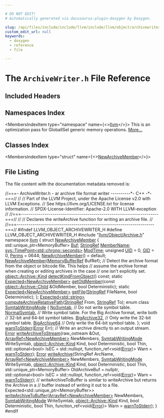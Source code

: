 ```yaml
---

# DO NOT EDIT!
# Automatically generated via docusaurus-plugin-doxygen by Doxygen.

slug: /api/files/include/include/llvm/include/llvm/object/archivewriter-h
custom_edit_url: null
keywords:
  - doxygen
  - reference
  - file

---
```





# The `ArchiveWriter.h` File Reference

<DoxygenPage pluginConfig={pluginConfig}>



## Included Headers

<IncludesList>
<IncludesListItem
  filePath="llvm/Object/Archive.h"
  permalink="/docs/api/files/include/include/llvm/include/llvm/object/archive-h"
  isLocal="true" />
</IncludesList>

## Namespaces Index

<MembersIndex>

<MembersIndexItem
  type="namespace"
  name={<><a href="/docs/api/namespaces/llvm">llvm</a></>}>
This is an optimization pass for GlobalISel generic memory operations. <a href="/docs/api/namespaces/llvm/#details">More...</a>
</MembersIndexItem>

</MembersIndex>

## Classes Index

<MembersIndex>

<MembersIndexItem
  type="struct"
  name={<><a href="/docs/api/structs/llvm/newarchivemember">NewArchiveMember</a></>}>
</MembersIndexItem>

</MembersIndex>


## File Listing

The file content with the documentation metadata removed is:

<ProgramListing>

<Link id="l00001" /><CodeLine lineNumber="1"><span class="doxyHighlightComment">//===- ArchiveWriter.h - ar archive file format writer ----------&#42;- C++ -&#42;-===//</span></CodeLine>
<Link id="l00002" /><CodeLine lineNumber="2"><span class="doxyHighlightComment">//</span></CodeLine>
<Link id="l00003" /><CodeLine lineNumber="3"><span class="doxyHighlightComment">// Part of the LLVM Project, under the Apache License v2.0 with LLVM Exceptions.</span></CodeLine>
<Link id="l00004" /><CodeLine lineNumber="4"><span class="doxyHighlightComment">// See https://llvm.org/LICENSE.txt for license information.</span></CodeLine>
<Link id="l00005" /><CodeLine lineNumber="5"><span class="doxyHighlightComment">// SPDX-License-Identifier: Apache-2.0 WITH LLVM-exception</span></CodeLine>
<Link id="l00006" /><CodeLine lineNumber="6"><span class="doxyHighlightComment">//</span></CodeLine>
<Link id="l00007" /><CodeLine lineNumber="7"><span class="doxyHighlightComment">//===----------------------------------------------------------------------===//</span></CodeLine>
<Link id="l00008" /><CodeLine lineNumber="8"><span class="doxyHighlightComment">//</span></CodeLine>
<Link id="l00009" /><CodeLine lineNumber="9"><span class="doxyHighlightComment">// Declares the writeArchive function for writing an archive file.</span></CodeLine>
<Link id="l00010" /><CodeLine lineNumber="10"><span class="doxyHighlightComment">//</span></CodeLine>
<Link id="l00011" /><CodeLine lineNumber="11"><span class="doxyHighlightComment">//===----------------------------------------------------------------------===//</span></CodeLine>
<Link id="l00012" /><CodeLine lineNumber="12"></CodeLine>
<Link id="l00013" /><CodeLine lineNumber="13"><span class="doxyHighlightPreprocessor">#ifndef LLVM&#95;OBJECT&#95;ARCHIVEWRITER&#95;H</span></CodeLine>
<Link id="l00014" /><CodeLine lineNumber="14"><span class="doxyHighlightPreprocessor">#define LLVM&#95;OBJECT&#95;ARCHIVEWRITER&#95;H</span></CodeLine>
<Link id="l00015" /><CodeLine lineNumber="15"></CodeLine>
<Link id="l00016" /><CodeLine lineNumber="16"><span class="doxyHighlightPreprocessor">#include &quot;<a href="/docs/api/files/include/include/llvm/include/llvm/object/archive-h">llvm/Object/Archive.h</a>&quot;</span></CodeLine>
<Link id="l00017" /><CodeLine lineNumber="17"></CodeLine>
<Link id="l00018" /><CodeLine lineNumber="18"><span class="doxyHighlightKeyword">namespace </span><span class="doxyHighlight"><a href="/docs/api/namespaces/llvm">llvm</a> &#123;</span></CodeLine>
<Link id="l00019" /><CodeLine lineNumber="19"></CodeLine>
<Link id="l00020" /><CodeLine lineNumber="20" lineLink="/docs/api/structs/llvm/newarchivemember"><span class="doxyHighlightKeyword">struct </span><span class="doxyHighlight"><a href="/docs/api/structs/llvm/newarchivemember/#a819ab70892ae7fafe651297777f7f2a9">NewArchiveMember</a> &#123;</span></CodeLine>
<Link id="l00021" /><CodeLine lineNumber="21" lineLink="/docs/api/structs/llvm/newarchivemember/#ad8431daf1941f63c4a89b99ca3e33f57"><span class="doxyHighlight">  std::unique&#95;ptr&lt;MemoryBuffer&gt; <a href="/docs/api/structs/llvm/newarchivemember/#ad8431daf1941f63c4a89b99ca3e33f57">Buf</a>;</span></CodeLine>
<Link id="l00022" /><CodeLine lineNumber="22" lineLink="/docs/api/structs/llvm/newarchivemember/#a4d79bbd205e6d14a3cc5b9508328ed57"><span class="doxyHighlight">  <a href="/docs/api/classes/llvm/stringref">StringRef</a> <a href="/docs/api/structs/llvm/newarchivemember/#a4d79bbd205e6d14a3cc5b9508328ed57">MemberName</a>;</span></CodeLine>
<Link id="l00023" /><CodeLine lineNumber="23" lineLink="/docs/api/structs/llvm/newarchivemember/#a066a7e8b32b6dc02b8c8788d94833f4e"><span class="doxyHighlight">  <a href="/docs/api/namespaces/llvm/sys/#a52f2c3fdd7f80c1991d8c7079489efff">sys::TimePoint&lt;std::chrono::seconds&gt;</a> <a href="/docs/api/structs/llvm/newarchivemember/#a066a7e8b32b6dc02b8c8788d94833f4e">ModTime</a>;</span></CodeLine>
<Link id="l00024" /><CodeLine lineNumber="24" lineLink="/docs/api/structs/llvm/newarchivemember/#ad9d0dad734b371d1921ec0c2823eddc0"><span class="doxyHighlight">  </span><span class="doxyHighlightKeywordType">unsigned</span><span class="doxyHighlight"> <a href="/docs/api/structs/llvm/newarchivemember/#a033b1dad5a8082131b7d2690fbf390ee">UID</a> = 0, <a href="/docs/api/structs/llvm/newarchivemember/#ad9d0dad734b371d1921ec0c2823eddc0">GID</a> = 0, <a href="/docs/api/structs/llvm/newarchivemember/#a53759908d671ac2d228890c0099199c2">Perms</a> = 0644;</span></CodeLine>
<Link id="l00025" /><CodeLine lineNumber="25"></CodeLine>
<Link id="l00026" /><CodeLine lineNumber="26" lineLink="/docs/api/structs/llvm/newarchivemember/#a819ab70892ae7fafe651297777f7f2a9"><span class="doxyHighlight">  <a href="/docs/api/structs/llvm/newarchivemember/#a819ab70892ae7fafe651297777f7f2a9">NewArchiveMember</a>() = </span><span class="doxyHighlightKeywordFlow">default</span><span class="doxyHighlight">;</span></CodeLine>
<Link id="l00027" /><CodeLine lineNumber="27"><span class="doxyHighlight">  <a href="/docs/api/structs/llvm/newarchivemember/#a819ab70892ae7fafe651297777f7f2a9">NewArchiveMember</a>(<a href="/docs/api/classes/llvm/memorybufferref">MemoryBufferRef</a> BufRef);</span></CodeLine>
<Link id="l00028" /><CodeLine lineNumber="28"></CodeLine>
<Link id="l00029" /><CodeLine lineNumber="29"><span class="doxyHighlight">  </span><span class="doxyHighlightComment">// Detect the archive format from the object or bitcode file. This helps</span></CodeLine>
<Link id="l00030" /><CodeLine lineNumber="30"><span class="doxyHighlight">  </span><span class="doxyHighlightComment">// assume the archive format when creating or editing archives in the case</span></CodeLine>
<Link id="l00031" /><CodeLine lineNumber="31"><span class="doxyHighlight">  </span><span class="doxyHighlightComment">// one isn&#39;t explicitly set.</span></CodeLine>
<Link id="l00032" /><CodeLine lineNumber="32"><span class="doxyHighlight">  <a href="/docs/api/classes/llvm/object/archive/#ab288378fa8bfa0678dd25e36b5198a87">object::Archive::Kind</a> <a href="/docs/api/structs/llvm/newarchivemember/#a5b9ae09da2b1f1939e37ba537fdf9eb1">detectKindFromObject</a>() </span><span class="doxyHighlightKeyword">const</span><span class="doxyHighlight">;</span></CodeLine>
<Link id="l00033" /><CodeLine lineNumber="33"></CodeLine>
<Link id="l00034" /><CodeLine lineNumber="34"><span class="doxyHighlight">  </span><span class="doxyHighlightKeyword">static</span><span class="doxyHighlight"> <a href="/docs/api/classes/llvm/expected">Expected&lt;NewArchiveMember&gt;</a></span></CodeLine>
<Link id="l00035" /><CodeLine lineNumber="35"><span class="doxyHighlight">  <a href="/docs/api/structs/llvm/newarchivemember/#aadff13fd008345361aa920977e0c9e32">getOldMember</a>(</span><span class="doxyHighlightKeyword">const</span><span class="doxyHighlight"> <a href="/docs/api/classes/llvm/object/archive/child">object::Archive::Child</a> &amp;OldMember, </span><span class="doxyHighlightKeywordType">bool</span><span class="doxyHighlight"> Deterministic);</span></CodeLine>
<Link id="l00036" /><CodeLine lineNumber="36"></CodeLine>
<Link id="l00037" /><CodeLine lineNumber="37"><span class="doxyHighlight">  </span><span class="doxyHighlightKeyword">static</span><span class="doxyHighlight"> <a href="/docs/api/classes/llvm/expected">Expected&lt;NewArchiveMember&gt;</a> <a href="/docs/api/structs/llvm/newarchivemember/#aabc893bb91367b69e0edf27249081a78">getFile</a>(<a href="/docs/api/classes/llvm/stringref">StringRef</a> FileName,</span></CodeLine>
<Link id="l00038" /><CodeLine lineNumber="38"><span class="doxyHighlight">                                            </span><span class="doxyHighlightKeywordType">bool</span><span class="doxyHighlight"> Deterministic);</span></CodeLine>
<Link id="l00039" /><CodeLine lineNumber="39"><span class="doxyHighlight">&#125;;</span></CodeLine>
<Link id="l00040" /><CodeLine lineNumber="40"></CodeLine>
<Link id="l00041" /><CodeLine lineNumber="41"><span class="doxyHighlight"><a href="/docs/api/classes/llvm/expected">Expected&lt;std::string&gt;</a> <a href="/docs/api/namespaces/llvm/#aca0a563fd83342f33e00910843466946">computeArchiveRelativePath</a>(<a href="/docs/api/classes/llvm/stringref">StringRef</a> From, <a href="/docs/api/classes/llvm/stringref">StringRef</a> To);</span></CodeLine>
<Link id="l00042" /><CodeLine lineNumber="42"></CodeLine>
<Link id="l00043" /><CodeLine lineNumber="43" lineLink="/docs/api/namespaces/llvm/#aeb5dc600b4b175aae20e7ad49f58a97e"><span class="doxyHighlightKeyword">enum class</span><span class="doxyHighlight"> <a href="/docs/api/namespaces/llvm/#aeb5dc600b4b175aae20e7ad49f58a97e">SymtabWritingMode</a> &#123;</span></CodeLine>
<Link id="l00044" /><CodeLine lineNumber="44" lineLink="/docs/api/namespaces/llvm/#aeb5dc600b4b175aae20e7ad49f58a97eaefec6932c057109f69458cec4657d4c5"><span class="doxyHighlight">  <a href="/docs/api/namespaces/llvm/#aeb5dc600b4b175aae20e7ad49f58a97eaefec6932c057109f69458cec4657d4c5">NoSymtab</a>,     </span><span class="doxyHighlightComment">// Do not write symbol table.</span></CodeLine>
<Link id="l00045" /><CodeLine lineNumber="45" lineLink="/docs/api/namespaces/llvm/#aeb5dc600b4b175aae20e7ad49f58a97ea30775470d0f88f80f173eed5e820b10b"><span class="doxyHighlight">  <a href="/docs/api/namespaces/llvm/#aeb5dc600b4b175aae20e7ad49f58a97ea30775470d0f88f80f173eed5e820b10b">NormalSymtab</a>, </span><span class="doxyHighlightComment">// Write symbol table. For the Big Archive format, write both</span></CodeLine>
<Link id="l00046" /><CodeLine lineNumber="46"><span class="doxyHighlight">                </span><span class="doxyHighlightComment">// 32-bit and 64-bit symbol tables.</span></CodeLine>
<Link id="l00047" /><CodeLine lineNumber="47" lineLink="/docs/api/namespaces/llvm/#aeb5dc600b4b175aae20e7ad49f58a97eaede76cc9d85f0c099997565454bb1095"><span class="doxyHighlight">  <a href="/docs/api/namespaces/llvm/#aeb5dc600b4b175aae20e7ad49f58a97eaede76cc9d85f0c099997565454bb1095">BigArchive32</a>, </span><span class="doxyHighlightComment">// Only write the 32-bit symbol table.</span></CodeLine>
<Link id="l00048" /><CodeLine lineNumber="48" lineLink="/docs/api/namespaces/llvm/#aeb5dc600b4b175aae20e7ad49f58a97ea4d7d4ceb37a9d57eb1a200ae1c4488c1"><span class="doxyHighlight">  <a href="/docs/api/namespaces/llvm/#aeb5dc600b4b175aae20e7ad49f58a97ea4d7d4ceb37a9d57eb1a200ae1c4488c1">BigArchive64</a>  </span><span class="doxyHighlightComment">// Only write the 64-bit symbol table.</span></CodeLine>
<Link id="l00049" /><CodeLine lineNumber="49"><span class="doxyHighlight">&#125;;</span></CodeLine>
<Link id="l00050" /><CodeLine lineNumber="50"></CodeLine>
<Link id="l00051" /><CodeLine lineNumber="51"><span class="doxyHighlightKeywordType">void</span><span class="doxyHighlight"> <a href="/docs/api/namespaces/llvm/#aadd044fe8d2c161dfe681a2f8fd4edcd">warnToStderr</a>(<a href="/docs/api/namespaces/llvm/#ac226f3d2b9ca090171a8e0a8cb92c343a902b0d55fddef6f8d651fe1035b7d4bd">Error</a> Err);</span></CodeLine>
<Link id="l00052" /><CodeLine lineNumber="52"></CodeLine>
<Link id="l00053" /><CodeLine lineNumber="53"><span class="doxyHighlightComment">// Write an archive directly to an output stream.</span></CodeLine>
<Link id="l00054" /><CodeLine lineNumber="54"><span class="doxyHighlight"><a href="/docs/api/namespaces/llvm/#ac226f3d2b9ca090171a8e0a8cb92c343a902b0d55fddef6f8d651fe1035b7d4bd">Error</a> <a href="/docs/api/namespaces/llvm/#ae80a7e9590f1bec7c0ca3b271e88a735">writeArchiveToStream</a>(raw&#95;ostream &amp;Out,</span></CodeLine>
<Link id="l00055" /><CodeLine lineNumber="55"><span class="doxyHighlight">                           <a href="/docs/api/namespaces/llvm/#ab9c6b351507d3c0730f4290919d43a12">ArrayRef&lt;NewArchiveMember&gt;</a> NewMembers,</span></CodeLine>
<Link id="l00056" /><CodeLine lineNumber="56"><span class="doxyHighlight">                           <a href="/docs/api/namespaces/llvm/#aeb5dc600b4b175aae20e7ad49f58a97e">SymtabWritingMode</a> WriteSymtab,</span></CodeLine>
<Link id="l00057" /><CodeLine lineNumber="57"><span class="doxyHighlight">                           <a href="/docs/api/classes/llvm/object/archive/#ab288378fa8bfa0678dd25e36b5198a87">object::Archive::Kind</a> Kind, </span><span class="doxyHighlightKeywordType">bool</span><span class="doxyHighlight"> Deterministic,</span></CodeLine>
<Link id="l00058" /><CodeLine lineNumber="58"><span class="doxyHighlight">                           </span><span class="doxyHighlightKeywordType">bool</span><span class="doxyHighlight"> Thin, std::optional&lt;bool&gt; IsEC = std::nullopt,</span></CodeLine>
<Link id="l00059" /><CodeLine lineNumber="59"><span class="doxyHighlight">                           function&#95;ref&lt;</span><span class="doxyHighlightKeywordType">void</span><span class="doxyHighlight">(<a href="/docs/api/namespaces/llvm/#ac226f3d2b9ca090171a8e0a8cb92c343a902b0d55fddef6f8d651fe1035b7d4bd">Error</a>)&gt; Warn = <a href="/docs/api/namespaces/llvm/#aadd044fe8d2c161dfe681a2f8fd4edcd">warnToStderr</a>);</span></CodeLine>
<Link id="l00060" /><CodeLine lineNumber="60"></CodeLine>
<Link id="l00061" /><CodeLine lineNumber="61"><span class="doxyHighlight"><a href="/docs/api/namespaces/llvm/#ac226f3d2b9ca090171a8e0a8cb92c343a902b0d55fddef6f8d651fe1035b7d4bd">Error</a> <a href="/docs/api/namespaces/llvm/#a1437ccb0a1879b013ec4e26ed265bc4a">writeArchive</a>(StringRef ArcName, <a href="/docs/api/namespaces/llvm/#ab9c6b351507d3c0730f4290919d43a12">ArrayRef&lt;NewArchiveMember&gt;</a> NewMembers,</span></CodeLine>
<Link id="l00062" /><CodeLine lineNumber="62"><span class="doxyHighlight">                   <a href="/docs/api/namespaces/llvm/#aeb5dc600b4b175aae20e7ad49f58a97e">SymtabWritingMode</a> WriteSymtab, <a href="/docs/api/classes/llvm/object/archive/#ab288378fa8bfa0678dd25e36b5198a87">object::Archive::Kind</a> Kind,</span></CodeLine>
<Link id="l00063" /><CodeLine lineNumber="63"><span class="doxyHighlight">                   </span><span class="doxyHighlightKeywordType">bool</span><span class="doxyHighlight"> Deterministic, </span><span class="doxyHighlightKeywordType">bool</span><span class="doxyHighlight"> Thin,</span></CodeLine>
<Link id="l00064" /><CodeLine lineNumber="64"><span class="doxyHighlight">                   std::unique&#95;ptr&lt;MemoryBuffer&gt; OldArchiveBuf = </span><span class="doxyHighlightKeyword">nullptr</span><span class="doxyHighlight">,</span></CodeLine>
<Link id="l00065" /><CodeLine lineNumber="65"><span class="doxyHighlight">                   std::optional&lt;bool&gt; IsEC = std::nullopt,</span></CodeLine>
<Link id="l00066" /><CodeLine lineNumber="66"><span class="doxyHighlight">                   function&#95;ref&lt;</span><span class="doxyHighlightKeywordType">void</span><span class="doxyHighlight">(<a href="/docs/api/namespaces/llvm/#ac226f3d2b9ca090171a8e0a8cb92c343a902b0d55fddef6f8d651fe1035b7d4bd">Error</a>)&gt; Warn = <a href="/docs/api/namespaces/llvm/#aadd044fe8d2c161dfe681a2f8fd4edcd">warnToStderr</a>);</span></CodeLine>
<Link id="l00067" /><CodeLine lineNumber="67"></CodeLine>
<Link id="l00068" /><CodeLine lineNumber="68"><span class="doxyHighlightComment">// writeArchiveToBuffer is similar to writeArchive but returns the Archive in a</span></CodeLine>
<Link id="l00069" /><CodeLine lineNumber="69"><span class="doxyHighlightComment">// buffer instead of writing it out to a file.</span></CodeLine>
<Link id="l00070" /><CodeLine lineNumber="70"><span class="doxyHighlight">Expected&lt;std::unique&#95;ptr&lt;MemoryBuffer&gt;&gt;</span></CodeLine>
<Link id="l00071" /><CodeLine lineNumber="71"><span class="doxyHighlight"><a href="/docs/api/namespaces/llvm/#a085e2d5750312841c1a5c54073b9c34f">writeArchiveToBuffer</a>(<a href="/docs/api/namespaces/llvm/#ab9c6b351507d3c0730f4290919d43a12">ArrayRef&lt;NewArchiveMember&gt;</a> NewMembers,</span></CodeLine>
<Link id="l00072" /><CodeLine lineNumber="72"><span class="doxyHighlight">                     <a href="/docs/api/namespaces/llvm/#aeb5dc600b4b175aae20e7ad49f58a97e">SymtabWritingMode</a> WriteSymtab, <a href="/docs/api/classes/llvm/object/archive/#ab288378fa8bfa0678dd25e36b5198a87">object::Archive::Kind</a> Kind,</span></CodeLine>
<Link id="l00073" /><CodeLine lineNumber="73"><span class="doxyHighlight">                     </span><span class="doxyHighlightKeywordType">bool</span><span class="doxyHighlight"> Deterministic, </span><span class="doxyHighlightKeywordType">bool</span><span class="doxyHighlight"> Thin,</span></CodeLine>
<Link id="l00074" /><CodeLine lineNumber="74"><span class="doxyHighlight">                     function&#95;ref&lt;</span><span class="doxyHighlightKeywordType">void</span><span class="doxyHighlight">(<a href="/docs/api/namespaces/llvm/#ac226f3d2b9ca090171a8e0a8cb92c343a902b0d55fddef6f8d651fe1035b7d4bd">Error</a>)&gt; Warn = <a href="/docs/api/namespaces/llvm/#aadd044fe8d2c161dfe681a2f8fd4edcd">warnToStderr</a>);</span></CodeLine>
<Link id="l00075" /><CodeLine lineNumber="75"><span class="doxyHighlight">&#125;</span></CodeLine>
<Link id="l00076" /><CodeLine lineNumber="76"></CodeLine>
<Link id="l00077" /><CodeLine lineNumber="77"><span class="doxyHighlightPreprocessor">#endif</span></CodeLine>

</ProgramListing>


</DoxygenPage>
